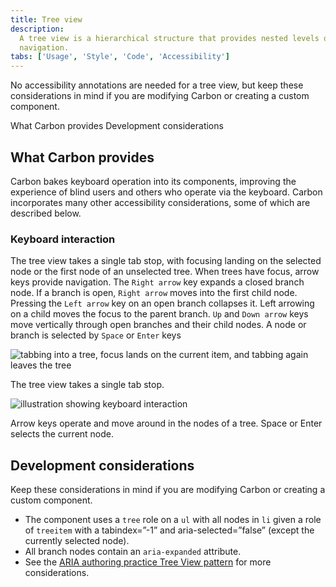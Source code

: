 ```yaml
---
title: Tree view
description:
  A tree view is a hierarchical structure that provides nested levels of
  navigation.
tabs: ['Usage', 'Style', 'Code', 'Accessibility']
---
```


<PageDescription>

No accessibility annotations are needed for a tree view, but keep these considerations in mind if you are modifying Carbon or creating a custom component.

</PageDescription>

<AnchorLinks>
  <AnchorLink>What Carbon provides</AnchorLink>
  <AnchorLink>Development considerations</AnchorLink>
</AnchorLinks>

## What Carbon provides

Carbon bakes keyboard operation into its components, improving the experience of blind users and others who operate via the keyboard. Carbon incorporates many other accessibility considerations, some of which are described below.

### Keyboard interaction

The tree view takes a single tab stop, with focusing landing on the selected node or the first node of an unselected tree. When trees have focus, arrow keys provide navigation. The `Right arrow` key expands a closed branch node. If a branch is open, `Right arrow` moves into the first child node. Pressing the `Left arrow` key on an open branch collapses it. Left arrowing on a child moves the focus to the parent branch. `Up` and `Down arrow` keys move vertically through open branches and their child nodes. A node or branch is selected by `Space` or `Enter` keys

<Row>
<Column colLg={8}>

![tabbing into a tree, focus lands on the current item, and tabbing again leaves the tree](images/tree-vew-1.png)

<Caption>
  The tree view takes a single tab stop.
</Caption>

</Column>
</Row>

<Row>
<Column colLg={8}>

![illustration showing keyboard interaction](images/tree-vew-2.png)

<Caption>
  Arrow keys operate and move around in the nodes of a tree. Space or Enter selects the current node.
</Caption>

</Column>
</Row>



## Development considerations

Keep these considerations in mind if you are modifying Carbon or creating a
custom component.

- The component uses a `tree` role on a `ul` with all nodes in `li` given a role of `treeitem` with a tabindex=”-1” and aria-selected=”false” (except the currently selected node).
- All branch nodes contain an `aria-expanded` attribute.
- See the [ARIA authoring practice Tree View pattern](https://www.w3.org/WAI/ARIA/apg/patterns/treeview/) for more considerations.

